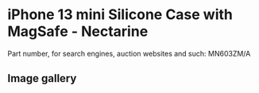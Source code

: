 
# iPhone 13 mini Silicone Case with MagSafe - Nectarine

Part number, for search engines, auction websites and such: MN603ZM/A

## Image gallery

<div style={{ width: "768px" }}>
  <GalleryComponent
    images={[
      {
        original: "/everysource/MN603.png",
        thumbnail: "/everypreview/MN603.png",
      },
      {
        original: "/everysource/MN603_AV1.png",
        thumbnail: "/everypreview/MN603_AV1.png",
      },
      {
        original: "/everysource/MN603_AV2.png",
        thumbnail: "/everypreview/MN603_AV2.png",
      },
      {
        original: "/everysource/MN603_AV3.png",
        thumbnail: "/everypreview/MN603_AV3.png",
      },
      {
        original: "/everysource/MN603_AV4.png",
        thumbnail: "/everypreview/MN603_AV4.png",
      },
      {
        original: "/everysource/MN603_AV5.png",
        thumbnail: "/everypreview/MN603_AV5.png",
      }
    ]}
  />
</div>